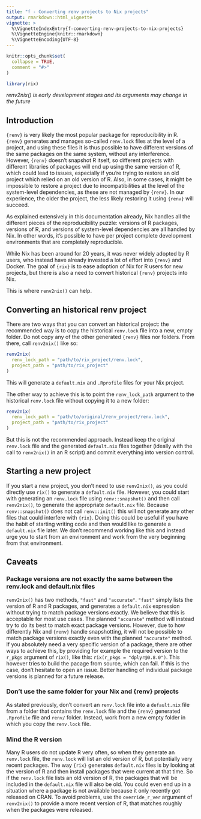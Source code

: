 ```yaml
---
title: "f - Converting renv projects to Nix projects"
output: rmarkdown::html_vignette
vignette: >
  %\VignetteIndexEntry{f-converting-renv-projects-to-nix-projects}
  %\VignetteEngine{knitr::rmarkdown}
  %\VignetteEncoding{UTF-8}
---
```


```r
knitr::opts_chunk$set(
  collapse = TRUE,
  comment = "#>"
)
```

```r
library(rix)
```

*renv2nix() is early development stages and its arguments may change in the future*

## Introduction

`{renv}` is very likely the most popular package for reproducibility in R.
`{renv}` generates and manages so-called `renv.lock` files at the level of a
project, and using these files it is thus possible to have different versions of
the same packages on the same system, without any interference. However,
`{renv}` doesn't snapshot R itself, so different projects with different
libraries of packages will end up using the same version of R, which could lead
to issues, especially if you're trying to restore an old project which relied on
an old version of R. Also, in some cases, it might be impossible to restore a
project due to incompatibilities at the level of the system-level dependencies,
as these are not managed by `{renv}`. In our experience, the older the project,
the less likely restoring it using `{renv}` will succeed.

As explained extensively in this documentation already, Nix handles all the
different pieces of the reproducibility puzzle: versions of R packages, versions
of R, and versions of system-level dependencies are all handled by Nix. In other
words, it's possible to have per project complete development environments that
are completely reproducible.

While Nix has been around for 20 years, it was never widely adopted by R users,
who instead have already invested a lot of effort into `{renv}` and Docker.
The goal of `{rix}` is to ease adoption of Nix for R users for new projects,
but there is also a need to convert historical `{renv}` projects into Nix.

This is where `renv2nix()` can help.

## Converting an historical renv project

There are two ways that you can convert an historical project: the recommended
way is to copy the historical `renv.lock` file into a new, empty folder. Do not
copy any of the other generated `{renv}` files nor folders. From there, call
`renv2nix()` like so:

```r
renv2nix(
  renv_lock_path = "path/to/rix_project/renv.lock",
  project_path = "path/to/rix_project"
)
```

This will generate a `default.nix` and `.Rprofile` files for your Nix project.

The other way to achieve this is to point the `renv_lock_path` argument to the
historical `renv.lock` file without copying it to a new folder:

```r
renv2nix(
  renv_lock_path = "path/to/original/renv_project/renv.lock",
  project_path = "path/to/rix_project"
)
```

But this is not the recommended approach. Instead keep the original `renv.lock`
file and the generated `default.nix` files together (ideally with the call to
`renv2nix()` in an R script) and commit everything into version control.

## Starting a new project

If you start a new project, you don't need to use `renv2nix()`, as you could
directly use `rix()` to generate a `default.nix` file. However, you could start
with generating an `renv.lock` file using `renv::snapshot()` and then call
`renv2nix()`, to generate the appropriate `default.nix` file. Because
`renv::snapshot()` does not call `renv::init()` this will not generate any other
files that could interfere with `{rix}`. Doing this could be useful if you have
the habit of starting writing code and then would like to generate a
`default.nix` file later. We don't recommend working like this and instead urge
you to start from an environment and work from the very beginning from that
environment.

## Caveats

### Package versions are not exactly the same between the renv.lock and default.nix files

`renv2nix()` has two methods, `"fast"` and `"accurate"`. `"fast"` simply lists
the version of R and R packages, and generates a `default.nix` expression
without trying to match package versions exactly. We believe that this is
acceptable for most use cases. The planned `"accurate"` method will instead try
to do its best to match exact package versions. However, due to how differently
Nix and `{renv}` handle snapshotting, it will not be possible to match package
versions exactly even with the planned `"accurate"` method. If you absolutely
need a very specific version of a package, there are other ways to achieve this,
by providing for example the required version to the `r_pkgs` argument of
`rix()`, like this: `rix(r_pkgs = "dplyr@0.8.0")`. This however tries to build
the pacage from source, which can fail. If this is the case, don't hesitate to
open an issue. Better handling of individual package versions is planned for a
future release.

### Don’t use the same folder for your Nix and {renv} projects

As stated previously, don't convert an `renv.lock` file into a `default.nix`
file from a folder that contains the `renv.lock` file and the `{renv}` generated
`.Rprofile` file and `renv/` folder. Instead, work from a new empty folder in
which you copy the `renv.lock` file.

### Mind the R version

Many R users do not update R very often, so when they generate an `renv.lock`
file, the `renv.lock` will list an old version of R, but potentially very recent
packages. The way `{rix}` generates `default.nix` files is by looking at the
version of R and then install packages that were current at that time. So if the
`renv.lock` file lists an old version of R, the packages that will be included
in the `default.nix` file will also be old. You could even end up in a situation
where a package is not available because it only recently got released on CRAN.
To avoid problems, use the `override_r_ver` argument of `renv2nix()` to provide
a more recent version of R, that matches roughly when the packages were
released.
